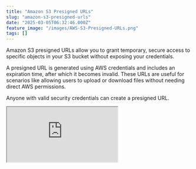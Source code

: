 ```yaml
---
title: "Amazon S3 Presigned URLs"
slug: "amazon-s3-presigned-urls"
date: "2025-03-05T06:32:46.000Z"
feature_image: "/images/AWS-S3-Presigned-URLs.png"
tags: []
---
```


Amazon S3 presigned URLs allow you to grant temporary, secure access to specific objects in your S3 bucket without exposing your credentials.

A presigned URL is generated using AWS credentials and includes an expiration time, after which it becomes invalid. These URLs are useful for scenarios like allowing users to upload or download files without needing direct AWS permissions.

Anyone with valid security credentials can create a presigned URL.

<div>
<iframe src="https://www.youtube.com/embed/ZhhZm8nlMWE?feature=oembed" />
</div>

In this post, let's

*   Explore Amazon S3 Presigned URLs
*   Learn how to enable S3 Presigned URLs
*   Discover use cases to improve application performance

Thanks to AWS for sponsoring this article in my [.NET on AWS Series](__GHOST_URL__/blog/tag/aws/).

Generate Presigned URL From AWS Console
---------------------------------------

To generate a presigned URL for an existing object in Amazon S3, navigate to the file in S3.

Under Object Actions → Share with a presigned URL you can generate a URL to share.

![](/images/image.png)

Navigate to the file in Amazon S3 Console, and under Object actions → Share with a presigned URL, you can generate a URL to share the file with anyone

It prompts a dialog to specify the time interval until the presigned URL expires. You can select the time in either minutes or hours.

![](/images/image-1.png)

Time interval until the presigned URL expires when creating a presigned URL from AWS Console.

Once created, the presigned URL is copied to your clipboard. You can use/share the link to anyone to access the shared file.

Generate _GET_ Presigned URL From Code
--------------------------------------

You can also generate a presigned URL from code. Let's use the `AmazonS3Client` from the [AWSSDK.S3](https://www.nuget.org/packages/AWSSDK.S3) NuGet package for this.

[

Amazon S3 For the .NET Developer: How to Easily Get Started

Learn how to get started with Amazon S3 from a .NET Core application. We will learn how to store and retrieve data from the storage, important concepts to be aware of while using S3.

![](/images/logo-512x512-19.png)Rahul NathRahul Pulikkot Nath

![](/images/storage-box-2.jpg)

](__GHOST_URL__/blog/amazon-s3-dotnet/)

Below is a minimal API endpoint that takes in a S3 object key name as string and generates a presigned URL to view the file.

the `GetPresignedURLAsync` method takes in an S3 object key, the bucket name, the HTTP action associated (in this case `GET`), and also an expiry duration.

    app.MapGet("/get-presigned-url", async (
            [FromQuery] string key,
            IAmazonS3 s3Client,
            CancellationToken cancellationToken) =>
        {
            var presignedUrl = await s3Client.GetPreSignedURLAsync(new GetPreSignedUrlRequest()
            {
                BucketName = "<your-bucket-name>",
                Key = key,
                Verb = HttpVerb.GET,
                Expires = DateTime.UtcNow.AddMinutes(1)
            });
    
            return new {url = presignedUrl};
        })
        .WithName("GetPreSignedUrl")
        .DisableAntiforgery()
        .WithOpenApi();

It generates a presigned URL to view the specified file from the bucket, very similar to the one we created from the AWS Console.

[

Learn How To Manage Credentials When Building .NET Application on AWS

Learn different ways to set up and manage credentials and sensitive information when building .NET applications on AWS. We will also touch upon some of the tools and utilities that I have set up on my local development machine to make working with AWS easier.

![](/images/logo-512x512-20.png)Rahul NathRahul Pulikkot Nath

![](/images/secure-key-2.jpg)

](__GHOST_URL__/blog/amazon-credentials-dotnet/)

To generate the pre-signed URL, the application must have access to the specified bucket and file.

Generate _PUT_ Presigned URL From Code
--------------------------------------

We can also upload files into an S3 bucket using PreSigned URLs, like viewing a file.

However, uploading a file to S3 is split into two steps.

*   Generate a presigned URL to upload
*   Upload the file using presigned URL

Generating a presigned URL is very similar to the code previously, except that we use the HTTP `PUT` verb.

    app.MapGet("/get-presigned-url-for-upload", async (
            [FromQuery] string key,
            IAmazonS3 s3Client,
            CancellationToken cancellationToken) =>
        {
            var presignedUrl = await s3Client.GetPreSignedURLAsync(new GetPreSignedUrlRequest()
            {
                BucketName = "<your-bucket-name>",
                Key = key,
                Verb = HttpVerb.PUT,
                Expires = DateTime.UtcNow.AddMinutes(1)
            });
    
            return new {url = presignedUrl};
        })
        .WithName("GetPreSignedUrlForUpload")
        .DisableAntiforgery()
        .WithOpenApi();

Like before, we need to specify a key to upload the file, which becomes the object key in Amazon S3 once uploaded.

The above code will return a presigned URL that you can use to upload a file.

### Amazon S3 Bucket and CORS

If you are using the `PUT` presigned URL to upload a file from a web page directly, you must ensure that CORS is enabled on the S3 bucket.

This is because the webpage is running under a different host and is trying to access the URL on a different host (\*.amazonaws.com) to upload a file.

[

Understand CORS and Learn How to Enable it for Your ASP NET API

Cross Origin Resource Sharing or CORS in short is a W3C standard that allows a server to relax the same-origin policy. Learn more about CORS, how to enable it for an ASP NET Web API, Preflight requests and more.

![](/images/logo-512x512-21.png)Rahul NathRahul Pulikkot Nath

![](/images/cors_bridge.jpg)

](__GHOST_URL__/blog/asp-net-core-cors-demystified/)

You can update the CORS policy by navigating to the Amazon S3 bucket in the AWS Console and clicking on Permissions → Cross-origin resource sharing (CORS).

![](/images/image-2.png)

For now I have enabled all origins by using the `*` wildcard operator.

### Uploading Files Directly To S3 from Client/Browser

With the CORS policy configured, you can upload files directly to Amazon S3 using the presigned URLs from your web applications.

In the sample repository code shared below, I have two HTML files (generated by ChatGPT) to upload files to S3 using presigned URLs

*   `Index.html` → Upload to S3 given a Presigned URL
*   `Index - Generate PreSigned.html` → Hit an API endpoint to generate a presigned URL for a given key and then upload the actual file directly to S3.

Depending on how you want to let users upload files to S3 you can use either of those patterns.

The complete source code and the HTML files are available [here.](https://github.com/rahulpnath/youtube-samples/tree/main/s3-presigned-urls)